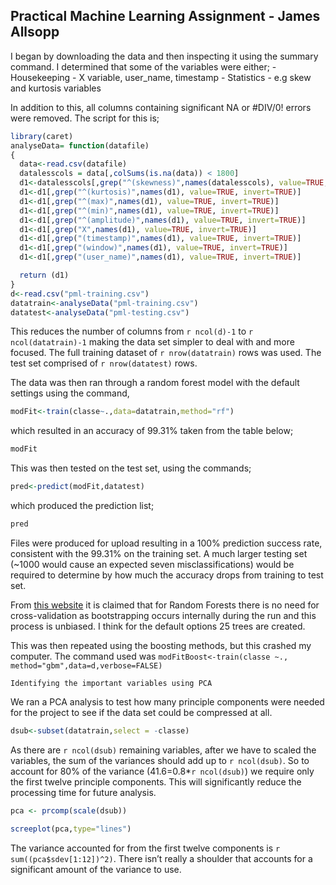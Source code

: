<link href="http://kevinburke.bitbucket.org/markdowncss/markdown.css" rel="stylesheet"></link>
<link href="http://kbroman.org/qtlcharts/assets/vignettes/markdown_modified.css" rel="stylesheet"></link>

## Practical Machine Learning Assignment - James Allsopp


I began by downloading the data and then inspecting it using the summary command. I determined that some of the variables were either;
- Housekeeping - X variable, user_name, timestamp
- Statistics - e.g skew and kurtosis variables

In addition to this, all columns containing significant NA or #DIV/0! errors were removed. The script for this is;
```r
library(caret)
analyseData= function(datafile)
{
  data<-read.csv(datafile)
  datalesscols = data[,colSums(is.na(data)) < 1800]
  d1<-datalesscols[,grep("^(skewness)",names(datalesscols), value=TRUE, invert=TRUE)]
  d1<-d1[,grep("^(kurtosis)",names(d1), value=TRUE, invert=TRUE)]
  d1<-d1[,grep("^(max)",names(d1), value=TRUE, invert=TRUE)]
  d1<-d1[,grep("^(min)",names(d1), value=TRUE, invert=TRUE)]
  d1<-d1[,grep("^(amplitude)",names(d1), value=TRUE, invert=TRUE)]
  d1<-d1[,grep("X",names(d1), value=TRUE, invert=TRUE)]
  d1<-d1[,grep("(timestamp)",names(d1), value=TRUE, invert=TRUE)]
  d1<-d1[,grep("(window)",names(d1), value=TRUE, invert=TRUE)]
  d1<-d1[,grep("(user_name)",names(d1), value=TRUE, invert=TRUE)]

  return (d1)
}
d<-read.csv("pml-training.csv")
datatrain<-analyseData("pml-training.csv")
datatest<-analyseData("pml-testing.csv")

```


This reduces the number of columns from `r ncol(d)-1`  to `r ncol(datatrain)-1` making the data set simpler to deal with and more focused. The full training dataset of `r nrow(datatrain)` rows was used. The test set comprised of `r nrow(datatest)` rows.

The data was then ran through a random forest model with the default settings using the command,

```r
modFit<-train(classe~.,data=datatrain,method="rf")
```

which resulted in an accuracy of 99.31% taken from the table below;
```r
modFit
```

This was then tested on the test set, using the commands;
```r
pred<-predict(modFit,datatest)
```

which produced the prediction list;
```r
pred
```

Files were produced for upload resulting in a 100% prediction success rate, consistent with the 99.31% on the training set. A much larger testing set (~1000 would cause an expected seven misclassifications) would be required to determine by how much the accuracy drops from training to test set.

From [this website](http://www.stat.berkeley.edu/~breiman/RandomForests/cc_home.htm#ooberr) it is claimed that for Random Forests there is no need for cross-validation as bootstrapping occurs internally during the run and this process is unbiased. I think for the default options 25 trees are created.

This was then repeated using the boosting methods, but this crashed my computer.
The command used was
` modFitBoost<-train(classe ~., method="gbm",data=d,verbose=FALSE)`

`Identifying the important variables using PCA`

We ran a PCA analysis to test how many principle components were needed for the project to see if the data set could be compressed at all.

```r
dsub<-subset(datatrain,select = -classe)
```

As there are `r ncol(dsub)` remaining variables, after we have to scaled the variables, the sum of the variances should add up to `r ncol(dsub)`. So to account for 80% of the variance (41.6=0.8*`r ncol(dsub)`) we require only the first twelve principle components. This will significantly reduce the processing time for future analysis.

```r

pca <- prcomp(scale(dsub))

screeplot(pca,type="lines")
```

The variance accounted for from the first twelve components is `r sum((pca$sdev[1:12])^2)`. There isn't really a shoulder that accounts for a significant amount of the variance to use.




